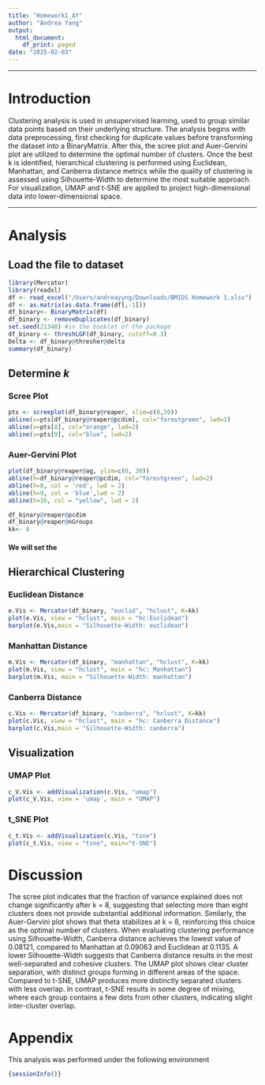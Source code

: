 ```yaml
---
title: "Homework1_AY"
author: "Andrea Yang"
output:
  html_document:
    df_print: paged
date: "2025-02-03"
---
```


------------------------------------------------------------------------

# Introduction

Clustering analysis is used in unsupervised learning, used to group similar data points based on their underlying structure. The analysis begins with data preprocessing, first checking for duplicate values before transforming the dataset into a BinaryMatrix. After this, the scree plot and Auer-Gervini plot are utilized to determine the optimal number of clusters. Once the best k is identified, hierarchical clustering is performed using Euclidean, Manhattan, and Canberra distance metrics while the quality of clustering is assessed using Silhouette-Width to determine the most suitable approach. For visualization, UMAP and t-SNE are applied to project high-dimensional data into lower-dimensional space.

------------------------------------------------------------------------

# Analysis

## Load the file to dataset

```r
library(Mercator)
library(readxl)
df <- read_excel("/Users/andreayyng/Downloads/BMIDS Homework 1.xlsx")
df <- as.matrix(as.data.frame(df[,-1]))
df_binary<- BinaryMatrix(df)
df_binary <- removeDuplicates(df_binary)
set.seed(21348) #in the booklet of the package
df_binary <- threshLGF(df_binary, cutoff=0.3)
Delta <- df_binary@thresher@delta
summary(df_binary)
```

## Determine *k*

### Scree Plot

```r
pts <- screeplot(df_binary@reaper, xlim=c(0,30))
abline(v=pts[df_binary@reaper@pcdim], col="forestgreen", lwd=2)
abline(v=pts[8], col="orange", lwd=2)
abline(v=pts[9], col="blue", lwd=2)

```

### Auer-Gervini Plot

```r

plot(df_binary@reaper@ag, ylim=c(0, 30))
abline(h=df_binary@reaper@pcdim, col="forestgreen", lwd=2)
abline(h=8, col = 'red', lwd = 2)
abline(h=9, col = 'blue',lwd = 2)
abline(h=16, col = "yellow", lwd = 2)

```

```r
df_binary@reaper@pcdim
df_binary@reaper@nGroups
kk<- 8
```

#### We will set the

## Hierarchical Clustering

### Euclidean Distance

```r
e.Vis <- Mercator(df_binary, "euclid", "hclust", K=kk)
plot(e.Vis, view = "hclust", main = "hc:Euclidean")
barplot(e.Vis,main = "Silhouette-Width: euclidean")
```

### Manhattan Distance

```r
m.Vis <- Mercator(df_binary, "manhattan", "hclust", K=kk)
plot(m.Vis, view = "hclust", main = "hc: Manhattan")
barplot(m.Vis, main = "Silhouette-Width: manhattan")
```

### Canberra Distance

```r
c.Vis <- Mercator(df_binary, "canberra", "hclust", K=kk)
plot(c.Vis, view = "hclust", main = "hc: Canberra Distance")
barplot(c.Vis,main = "Silhouette-Width: canberra")
```

## Visualization

### UMAP Plot

```r
c_V.Vis <- addVisualization(c.Vis, "umap")
plot(c_V.Vis, view = 'umap', main = "UMAP")

```

### t_SNE Plot

```r
c_t.Vis <- addVisualization(c.Vis, "tsne")
plot(c_t.Vis, view = "tsne", main="t-SNE")
```

# Discussion

The scree plot indicates that the fraction of variance explained does not change significantly after k = 8, suggesting that selecting more than eight clusters does not provide substantial additional information. Similarly, the Auer-Gervini plot shows that theta stabilizes at k = 8, reinforcing this choice as the optimal number of clusters. When evaluating clustering performance using Silhouette-Width, Canberra distance achieves the lowest value of 0.08121, compared to Manhattan at 0.09063 and Euclidean at 0.1135. A lower Silhouette-Width suggests that Canberra distance results in the most well-separated and cohesive clusters. The UMAP plot shows clear cluster separation, with distinct groups forming in different areas of the space. Compared to t-SNE, UMAP produces more distinctly separated clusters with less overlap. In contrast, t-SNE results in some degree of mixing, where each group contains a few dots from other clusters, indicating slight inter-cluster overlap.

# Appendix

This analysis was performed under the following environment

```r
{sessionInfo()}
```

